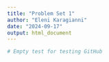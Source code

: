 ```yaml
---
title: "Problem Set 1"
author: "Eleni Karagianni"
date: "2024-09-17"
output: html_document
---
```


```r
# Empty test for testing GitHub
```

